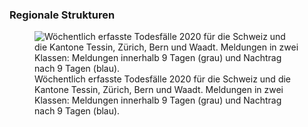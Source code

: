 ### Regionale Strukturen {#nachtrag}

![Wöchentlich erfasste Todesfälle 2020 für die Schweiz und die Kantone Tessin, Zürich, Bern und Waadt. Meldungen in zwei Klassen:  Meldungen innerhalb 9 Tagen (grau) und Nachtrag nach 9 Tagen (blau). ](`r config_all$filepath("imagerelease")`)

